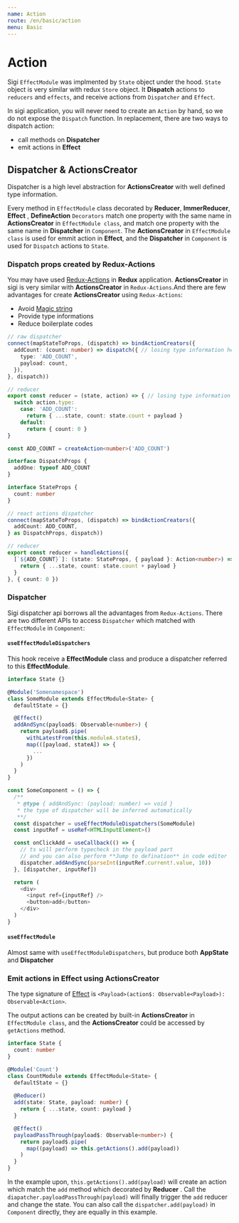 ```yaml
---
name: Action
route: /en/basic/action
menu: Basic
---
```


# Action
Sigi `EffectModule` was implmented by `State` object under the hood. `State` object is very similar with redux `Store` object. It **Dispatch** actions to `reducers` and `effects`, and receive actions from `Dispatcher` and `Effect`.

In sigi application, you will never need to create an `Action` by hand, so we do not expose the `Dispatch` function.
In replacement, there are two ways to dispatch action:

- call methods on **Dispatcher**
- emit actions in **Effect**

## Dispatcher & ActionsCreator
Dispatcher is a high level abstraction for **ActionsCreator** with well defined type information.

Every method in `EffectModule` class decorated by  **Reducer**, **ImmerReducer**, **Effect** , **DefineAction** `Decorators` match one property with the same name in **ActionsCreator** in `EffectModule class`, and match one property with the same name in **Dispatcher** in `Component`. The **ActionsCreator** in `EffectModule class` is used for emmit action in **Effect**, and the **Dispatcher** in `Component` is used for `Dispatch` actions to `State`.

### Dispatch props created by Redux-Actions
You may have used [Redux-Actions](https://github.com/redux-utilities/redux-actions) in **Redux** application. **ActionsCreator** in sigi is very similar with **ActionsCreator** in `Redux-Actions`.And there are few advantages for create **ActionsCreator** using `Redux-Actions`:

- Avoid [Magic string](https://en.wikipedia.org/wiki/Magic_number_(programming))
- Provide type informations
- Reduce boilerplate codes

```ts
// raw dispatcher
connect(mapStateToProps, (dispatch) => bindActionCreators({
  addCount: (count: number) => dispatch({ // losing type information here
    type: 'ADD_COUNT',
    payload: count,
  }),
}, dispatch))

// reducer
export const reducer = (state, action) => { // losing type information here
  switch action.type:
    case: 'ADD_COUNT':
      return { ...state, count: state.count + payload }
    default:
      return { count: 0 }
}
```

```typescript
const ADD_COUNT = createAction<number>('ADD_COUNT')

interface DispatchProps {
  addOne: typeof ADD_COUNT
}

interface StateProps {
  count: number
}

// react actions dispatcher
connect(mapStateToProps, (dispatch) => bindActionCreators({
  addCount: ADD_COUNT,
} as DispatchProps, dispatch))

// reducer
export const reducer = handleActions({
  [`${ADD_COUNT}`]: (state: StateProps, { payload }: Action<number>) => {
    return { ...state, count: state.count + payload }
  }
}, { count: 0 })
```

### Dispatcher
Sigi dispatcher api borrows all the advantages from `Redux-Actions`.
There are two different APIs to access `Dispatcher` which matched with `EffectModule` in `Component`:

#### `useEffectModuleDispatchers`
This hook receive a **EffectModule** class and produce a dispatcher referred to this **EffectModule**.

```ts
interface State {}

@Module('Somenamespace')
class SomeModule extends EffectModule<State> {
  defaultState = {}

  @Effect()
  addAndSync(payload$: Observable<number>) {
    return payload$.pipe(
      withLatestFrom(this.moduleA.state$),
      map(([payload, stateA]) => {
        ...
      })
    )
  }
}

const SomeComponent = () => {
  /**
   * @type { addAndSync: (payload: number) => void }
   * the type of dispatcher will be inferred automatically
   **/
  const dispatcher = useEffectModuleDispatchers(SomeModule)
  const inputRef = useRef<HTMLInputElement>()

  const onClickAdd = useCallback(() => {
    // ts will perform typecheck in the payload part
    // and you can also perform **Jump to defination** in code editor
    dispatcher.addAndSync(parseInt(inputRef.current!.value, 10))
  }, [dispatcher, inputRef])

  return (
    <div>
      <input ref={inputRef} />
      <button>add</button>
    </div>
  )
}
```

#### `useEffectModule`
Almost same with `useEffectModuleDispatchers`, but produce both **AppState** and **Dispatcher**

### Emit actions in Effect using **ActionsCreator**

The type signature of [Effect](./effects.md) is `<Payload>(action$: Observable<Payload>): Observable<Action>`.

The output actions can be created by built-in **ActionsCreator** in `EffectModule class`, and the **ActionsCreator** could be accessed by `getActions` method.


```ts
interface State {
  count: number
}

@Module('Count')
class CountModule extends EffectModule<State> {
  defaultState = {}
  
  @Reducer()
  add(state: State, payload: number) {
    return { ...state, count: payload }
  }

  @Effect()
  payloadPassThrough(payload$: Observable<number>) {
    return payload$.pipe(
      map((payload) => this.getActions().add(payload))
    )
  }
}
```

In the example upon, `this.getActions().add(payload)` will create an action which match the `add` method which decorated by **Reducer** . Call the `diapatcher.payloadPassThrough(payload)` will finally trigger the `add` reducer and change the state. You can also call the `dispatcher.add(payload)` in `Component` directly, they are equally in this example.